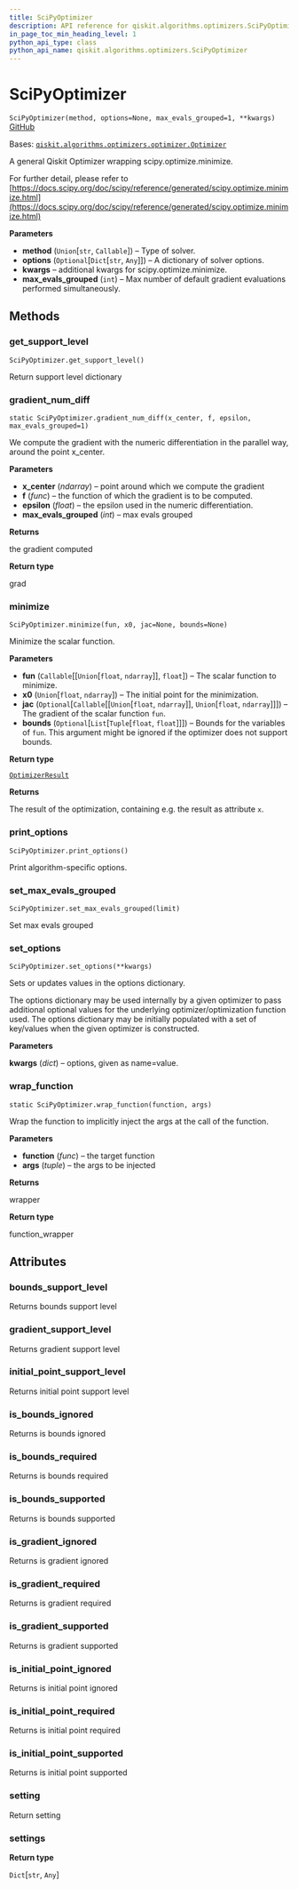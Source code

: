 ```yaml
---
title: SciPyOptimizer
description: API reference for qiskit.algorithms.optimizers.SciPyOptimizer
in_page_toc_min_heading_level: 1
python_api_type: class
python_api_name: qiskit.algorithms.optimizers.SciPyOptimizer
---
```


# SciPyOptimizer

<span id="qiskit.algorithms.optimizers.SciPyOptimizer" />

`SciPyOptimizer(method, options=None, max_evals_grouped=1, **kwargs)` [GitHub](https://github.com/qiskit/qiskit/tree/stable/0.21/qiskit/algorithms/optimizers/scipy_optimizer.py "view source code")

Bases: [`qiskit.algorithms.optimizers.optimizer.Optimizer`](qiskit.algorithms.optimizers.Optimizer "qiskit.algorithms.optimizers.optimizer.Optimizer")

A general Qiskit Optimizer wrapping scipy.optimize.minimize.

For further detail, please refer to [https://docs.scipy.org/doc/scipy/reference/generated/scipy.optimize.minimize.html](https://docs.scipy.org/doc/scipy/reference/generated/scipy.optimize.minimize.html)

**Parameters**

*   **method** (`Union`\[`str`, `Callable`]) – Type of solver.
*   **options** (`Optional`\[`Dict`\[`str`, `Any`]]) – A dictionary of solver options.
*   **kwargs** – additional kwargs for scipy.optimize.minimize.
*   **max\_evals\_grouped** (`int`) – Max number of default gradient evaluations performed simultaneously.

## Methods

### get\_support\_level

<span id="qiskit.algorithms.optimizers.SciPyOptimizer.get_support_level" />

`SciPyOptimizer.get_support_level()`

Return support level dictionary

### gradient\_num\_diff

<span id="qiskit.algorithms.optimizers.SciPyOptimizer.gradient_num_diff" />

`static SciPyOptimizer.gradient_num_diff(x_center, f, epsilon, max_evals_grouped=1)`

We compute the gradient with the numeric differentiation in the parallel way, around the point x\_center.

**Parameters**

*   **x\_center** (*ndarray*) – point around which we compute the gradient
*   **f** (*func*) – the function of which the gradient is to be computed.
*   **epsilon** (*float*) – the epsilon used in the numeric differentiation.
*   **max\_evals\_grouped** (*int*) – max evals grouped

**Returns**

the gradient computed

**Return type**

grad

### minimize

<span id="qiskit.algorithms.optimizers.SciPyOptimizer.minimize" />

`SciPyOptimizer.minimize(fun, x0, jac=None, bounds=None)`

Minimize the scalar function.

**Parameters**

*   **fun** (`Callable`\[\[`Union`\[`float`, `ndarray`]], `float`]) – The scalar function to minimize.
*   **x0** (`Union`\[`float`, `ndarray`]) – The initial point for the minimization.
*   **jac** (`Optional`\[`Callable`\[\[`Union`\[`float`, `ndarray`]], `Union`\[`float`, `ndarray`]]]) – The gradient of the scalar function `fun`.
*   **bounds** (`Optional`\[`List`\[`Tuple`\[`float`, `float`]]]) – Bounds for the variables of `fun`. This argument might be ignored if the optimizer does not support bounds.

**Return type**

[`OptimizerResult`](qiskit.algorithms.optimizers.OptimizerResult "qiskit.algorithms.optimizers.optimizer.OptimizerResult")

**Returns**

The result of the optimization, containing e.g. the result as attribute `x`.

### print\_options

<span id="qiskit.algorithms.optimizers.SciPyOptimizer.print_options" />

`SciPyOptimizer.print_options()`

Print algorithm-specific options.

### set\_max\_evals\_grouped

<span id="qiskit.algorithms.optimizers.SciPyOptimizer.set_max_evals_grouped" />

`SciPyOptimizer.set_max_evals_grouped(limit)`

Set max evals grouped

### set\_options

<span id="qiskit.algorithms.optimizers.SciPyOptimizer.set_options" />

`SciPyOptimizer.set_options(**kwargs)`

Sets or updates values in the options dictionary.

The options dictionary may be used internally by a given optimizer to pass additional optional values for the underlying optimizer/optimization function used. The options dictionary may be initially populated with a set of key/values when the given optimizer is constructed.

**Parameters**

**kwargs** (*dict*) – options, given as name=value.

### wrap\_function

<span id="qiskit.algorithms.optimizers.SciPyOptimizer.wrap_function" />

`static SciPyOptimizer.wrap_function(function, args)`

Wrap the function to implicitly inject the args at the call of the function.

**Parameters**

*   **function** (*func*) – the target function
*   **args** (*tuple*) – the args to be injected

**Returns**

wrapper

**Return type**

function\_wrapper

## Attributes

<span id="qiskit.algorithms.optimizers.SciPyOptimizer.bounds_support_level" />

### bounds\_support\_level

Returns bounds support level

<span id="qiskit.algorithms.optimizers.SciPyOptimizer.gradient_support_level" />

### gradient\_support\_level

Returns gradient support level

<span id="qiskit.algorithms.optimizers.SciPyOptimizer.initial_point_support_level" />

### initial\_point\_support\_level

Returns initial point support level

<span id="qiskit.algorithms.optimizers.SciPyOptimizer.is_bounds_ignored" />

### is\_bounds\_ignored

Returns is bounds ignored

<span id="qiskit.algorithms.optimizers.SciPyOptimizer.is_bounds_required" />

### is\_bounds\_required

Returns is bounds required

<span id="qiskit.algorithms.optimizers.SciPyOptimizer.is_bounds_supported" />

### is\_bounds\_supported

Returns is bounds supported

<span id="qiskit.algorithms.optimizers.SciPyOptimizer.is_gradient_ignored" />

### is\_gradient\_ignored

Returns is gradient ignored

<span id="qiskit.algorithms.optimizers.SciPyOptimizer.is_gradient_required" />

### is\_gradient\_required

Returns is gradient required

<span id="qiskit.algorithms.optimizers.SciPyOptimizer.is_gradient_supported" />

### is\_gradient\_supported

Returns is gradient supported

<span id="qiskit.algorithms.optimizers.SciPyOptimizer.is_initial_point_ignored" />

### is\_initial\_point\_ignored

Returns is initial point ignored

<span id="qiskit.algorithms.optimizers.SciPyOptimizer.is_initial_point_required" />

### is\_initial\_point\_required

Returns is initial point required

<span id="qiskit.algorithms.optimizers.SciPyOptimizer.is_initial_point_supported" />

### is\_initial\_point\_supported

Returns is initial point supported

<span id="qiskit.algorithms.optimizers.SciPyOptimizer.setting" />

### setting

Return setting

<span id="qiskit.algorithms.optimizers.SciPyOptimizer.settings" />

### settings

**Return type**

`Dict`\[`str`, `Any`]

